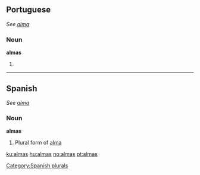 ==Portuguese==
''See [[alma#Portuguese|alma]]''

===Noun===
'''almas''' {{f|p}}

# {{pt-noun form of|[[alce]]|onlym|pl}}

----

==Spanish==
''See [[alma#Spanish|alma]]''

===Noun===
'''almas''' {{f|p}}

# Plural form of [[alma#Spanish|alma]]

[[Category:Spanish plurals]]

[[ku:almas]]
[[hu:almas]]
[[no:almas]]
[[pt:almas]]